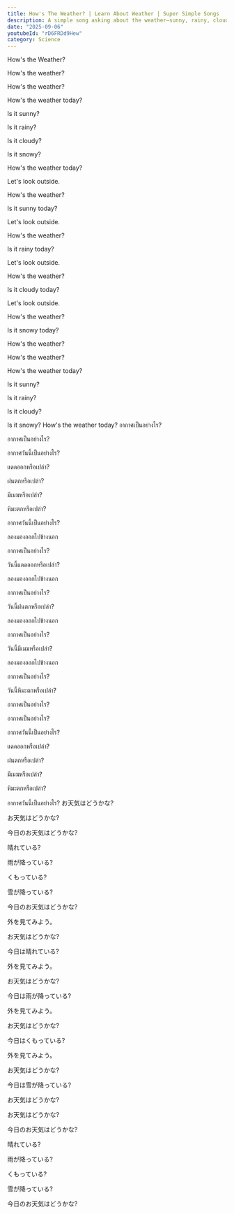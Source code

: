 ```yaml
---
title: How's The Weather? | Learn About Weather | Super Simple Songs
description: A simple song asking about the weather—sunny, rainy, cloudy, or snowy—and encouraging kids to look outside.
date: "2025-09-06"
youtubeId: "rD6FRDd9Hew"
category: Science
---
```


<YouTube id="rD6FRDd9He" />

<TranscriptTabs>
<EnglishTranscript>
How's the Weather?

How's the weather?

How's the weather?

How's the weather today?

Is it sunny?

Is it rainy?

Is it cloudy?

Is it snowy?

How's the weather today?

Let's look outside.

How's the weather?

Is it sunny today?

Let's look outside.

How's the weather?

Is it rainy today?

Let's look outside.

How's the weather?

Is it cloudy today?

Let's look outside.

How's the weather?

Is it snowy today?

How's the weather?

How's the weather?

How's the weather today?

Is it sunny?

Is it rainy?

Is it cloudy?

Is it snowy?
How's the weather today?
</EnglishTranscript>
<ThaiTranslation>
อากาศเป็นอย่างไร?

อากาศเป็นอย่างไร?

อากาศวันนี้เป็นอย่างไร?

แดดออกหรือเปล่า?

ฝนตกหรือเปล่า?

มีเมฆหรือเปล่า?

หิมะตกหรือเปล่า?

อากาศวันนี้เป็นอย่างไร?

ลองมองออกไปข้างนอก

อากาศเป็นอย่างไร?

วันนี้แดดออกหรือเปล่า?

ลองมองออกไปข้างนอก

อากาศเป็นอย่างไร?

วันนี้ฝนตกหรือเปล่า?

ลองมองออกไปข้างนอก

อากาศเป็นอย่างไร?

วันนี้มีเมฆหรือเปล่า?

ลองมองออกไปข้างนอก

อากาศเป็นอย่างไร?

วันนี้หิมะตกหรือเปล่า?

อากาศเป็นอย่างไร?

อากาศเป็นอย่างไร?

อากาศวันนี้เป็นอย่างไร?

แดดออกหรือเปล่า?

ฝนตกหรือเปล่า?

มีเมฆหรือเปล่า?

หิมะตกหรือเปล่า?

อากาศวันนี้เป็นอย่างไร?
</ThaiTranslation>
<JapaneseTranslation>
お天気はどうかな?

お天気はどうかな?

今日のお天気はどうかな?

晴れている?

雨が降っている?

くもっている?

雪が降っている?

今日のお天気はどうかな?

外を見てみよう。

お天気はどうかな?

今日は晴れている?

外を見てみよう。

お天気はどうかな?

今日は雨が降っている?

外を見てみよう。

お天気はどうかな?

今日はくもっている?

外を見てみよう。

お天気はどうかな?

今日は雪が降っている?

お天気はどうかな?

お天気はどうかな?

今日のお天気はどうかな?

晴れている?

雨が降っている?

くもっている?

雪が降っている?

今日のお天気はどうかな?
</JapaneseTranslation>
</TranscriptTabs>
